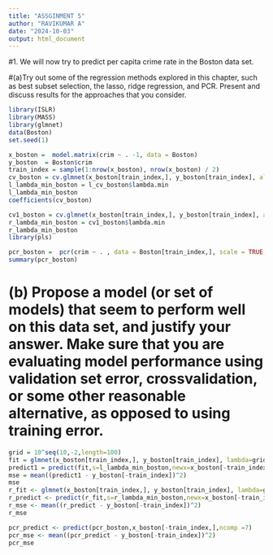 ---
title: "ASSGINMENT 5"
author: "RAVIKUMAR A"
date: "2024-10-03"
output: html_document
---

#1.	We will now try to predict per capita crime rate in the Boston data set.

#(a)Try out some of the regression methods explored in this chapter, such as best subset selection, the lasso, ridge regression, and PCR. Present and discuss results for the approaches that you consider. 


```{r}
library(ISLR)
library(MASS)
library(glmnet)
data(Boston)
set.seed(1)
```

```{r}
x_boston =  model.matrix(crim ~ . -1, data = Boston)
y_boston  = Boston$crim
train_index = sample(1:nrow(x_boston), nrow(x_boston) / 2)
cv_boston = cv.glmnet(x_boston[train_index,], y_boston[train_index], alpha = 1)
l_lambda_min_boston = l_cv_boston$lambda.min
l_lambda_min_boston
coefficients(cv_boston)
```
```{r}
cv1_boston = cv.glmnet(x_boston[train_index,], y_boston[train_index], alpha = 0)
r_lambda_min_boston = cv1_boston$lambda.min
r_lambda_min_boston
library(pls)
```
```{r}
pcr_boston =  pcr(crim ~ . , data = Boston[train_index,], scale = TRUE, validation = "CV")
summary(pcr_boston)
```

# (b) Propose a model (or set of models) that seem to perform well on this data set, and justify your answer. Make sure that you are evaluating model performance using validation set error, crossvalidation, or some other reasonable alternative, as opposed to using training error.

```{r}
grid = 10^seq(10,-2,length=100)
fit = glmnet(x_boston[train_index,], y_boston[train_index], lambda=grid, alpha=1)
predict1 = predict(fit,s=l_lambda_min_boston,newx=x_boston[-train_index,])
mse = mean((predict1 - y_boston[-train_index])^2)
mse
r_fit <- glmnet(x_boston[train_index,], y_boston[train_index], lambda=grid, alpha=0)
r_predict <- predict(r_fit,s=r_lambda_min_boston,newx=x_boston[-train_index,])
r_mse <- mean((r_predict - y_boston[-train_index])^2)
r_mse
```
```{r}
pcr_predict <- predict(pcr_boston,x_boston[-train_index,],ncomp =7)
pcr_mse <- mean((pcr_predict - y_boston[-train_index])^2)
pcr_mse
```

